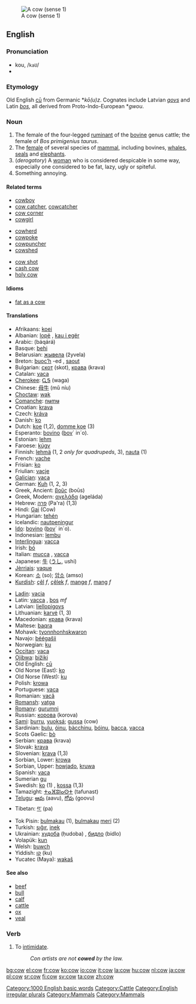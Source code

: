 [[Image:Koe in weiland bij Gorssel.JPG|thumb|A cow (sense 1)]]
==English==
===Pronunciation===
*kou, /<tt>kaU</tt>/
* {{IPA|/kaʊ/}}
===Etymology===
Old English [[cu#Old English|cū]] from Germanic *''kō(u)z''. Cognates include Latvian ''[[govs]]'' and Latin ''[[bos]]'', all derived from Proto-Indo-European *''gwou''.
===Noun===
{{en-noun2|'''cow'''|'''[[cows]] '''or, archaic,''' [[kine]]'''}}
#The female of the four-legged [[ruminant]] of the [[bovine]] genus cattle; the female of ''Bos primigenius taurus''.
#The [[female]] of several species of [[mammal]], including bovines, [[whale]]s, [[seal]]s and [[elephant]]s.
# (''derogatory'') A [[woman]] who is considered despicable in some way, especially one considered to be fat, lazy, ugly or spiteful.
# Something annoying.

====Related terms====
{{top3}}
*[[cowboy]]
*[[cow catcher]], [[cowcatcher]]
*[[cow corner]]
*[[cowgirl]]
{{mid3}}
*[[cowherd]]
*[[cowpoke]]
*[[cowpuncher]]
*[[cowshed]]
{{mid3}}
*[[cow shot]]
*[[cash cow]]
*[[holy cow]]
{{bottom}}

====Idioms====
*[[fat as a cow]]

====Translations====
{{top}}
*Afrikaans: [[koei]]
*Albanian: [[lopë]] {{f}}, [[kau i egër]]
*Arabic: {{ARchar|[[بقرة]]}} (báqárá)
*Basque: [[behi]]
*Belarusian: [[жывела]] (žyvela) {{f}}
*Breton: [[buoc’h]] {{f}} -ed {{p}}, [[saout]] {{p}}
*Bulgarian: [[скот]] (skot), [[крава]] (krava) {{f}}
*Catalan: [[vaca]] {{f}}
*[[Cherokee]]: [[ᏩᎦ]] (waga)
*Chinese: [[母牛]] (mǔ níu)
*[[Choctaw]]: [[wak]]
*[[Comanche]]: [[nʉmʉ]]
*Croatian: [[krava]] {{f}}
*Czech: [[kráva]] {{f}}
*Danish: [[ko]] {{f}}
*Dutch: [[koe]] {{f}} (1,2), [[domme koe]] {{f}} (3)
*Esperanto: [[bovino]] ([[bovo|bov]]´ in´o).
*Estonian: [[lehm]]
*Faroese: [[kúgv]]
*Finnish: [[lehmä]] (1, 2 ''only for quadrupeds'', 3), [[nauta#Finnish|nauta]] (1)
*French: [[vache]] {{f}}
*Frisian: [[ko]] {{f}}
*Friulian: [[vacje]]
*[[Galician]]: [[vaca]] {{f}}
*German: [[Kuh]] {{f}} (1, 2, 3)
*Greek, Ancient: [[βοῦς]] (boūs)
*Greek, Modern: [[αγελάδα]] (ageláda) {{f}}
*Hebrew: [[פרה]] (Pa'ra) (1,3)
*Hindi: [[Gai]] (Cow)
*Hungarian: [[tehén]]
*Icelandic: [[nautpeningur]]
*[[w:Ido|Ido]]: [[bovino]] ([[bovo|bov]]´ in´o).
*Indonesian: [[lembu]]
*[[Interlingua]]: [[vacca]]
*Irish: [[bó]] {{f}}
*Italian: [[mucca]] {{f}}, [[vacca]] {{f}}
*Japanese: [[牛]] ([[うし]], ushi)
*[[Jèrriais]]: [[vaque]] {{f}}
*Korean: [[소]] (so); [[암소]] (amso)
*[[Kurdish]]: [[çêl]] ''f'', [[çêlek]] ''f'', [[mange]] ''f'', [[mang]] ''f''
{{mid}}
*[[Ladin]]: [[vacia]]
*Latin: [[vacca]] {{f}}, [[bos]] ''mf''
*Latvian: [[liellopigovs]]
*Lithuanian: [[karvė]] {{f}} (1, 3)
*Macedonian: [[крава]] (krava) {{f}}
*Maltese: [[baqra]]
*Mohawk: [[tyonnhonhskwaron]]
*Navajo: [[béégašii]]
*Norwegian: [[ku]] {{f}}
*[[Occitan]]: [[vaca]] {{f}}
*[[Ojibwa]]: [[bižiki]]
*Old English: [[cu#Old English|cū]]
*Old Norse (East): [[ko]]
*Old Norse (West): [[ku]]
*Polish: [[krowa]] {{f}}
*Portuguese: [[vaca]] {{f}}
*Romanian: [[vacă]] {{f}}
*[[Romansh]]: [[vatga]] {{f}}
*[[Romany]]: [[gurumni]] {{f}}
*Russian: [[корова]] (korova) {{f}}
*[[Sami]]: [[burru]], [[vuoksá]]; [[gussa]] (cow)
*Sardinian: [[bulu]], [[óinu]], [[bàcchinu]], [[bóinu]], [[bacca]], [[vacca]]
*Scots Gaelic: [[bò]] {{f}}
*Serbian: [[крава]] (krava) {{f}}
*Slovak: [[krava]] {{f}}
*Slovenian: [[krava]] {{f}} (1,3)
*Sorbian, Lower: [[krowa]] {{f}}
*Sorbian, Upper: [[howjado]], [[kruwa]] {{f}}
*Spanish: [[vaca]] {{f}}
*Sumerian [[gu]]
*Swedish: [[ko]] (1) {{c}}, [[kossa]] (1,3)
*Tamazight: [[ⵜⴰⴼⵓⵏⴰⵙⵜ]] (tafunast) {{f}}
*[[Telugu]]: [[ఆవు]] (aavu), [[గోవు]] (goovu)
*Tibetan: [[བ་]] (pa)
*Tok Pisin: [[bulmakau]] (1), [[bulmakau]] [[meri]] (2)
*Turkish: [[sığır]], [[inek]]
*Ukrainian: [[худоба]] (ḥudoba) {{f}}, [[бидло]] (bidlo)
*Volapük: [[kun]]
*Welsh: [[buwch]] {{f}}
*Yiddish: [[קו]] (ku)
*Yucatec (Maya): [[wakaš]]
{{bottom}}

====See also====
*[[beef]]
*[[bull]]
*[[calf]]
*[[cattle]]
*[[ox]]
*[[veal]]

===Verb===
{{en-infl-reg-consonant|cow||}}

#{{transitive}} To [[intimidate]].
#:''Con artists are not '''cowed''' by the law.''

[[Category:1000 English basic words]]
[[Category:Cattle]]
[[Category:English irregular plurals]]
[[Category:Mammals]]
[[Category:Mammals]]

[[bg:cow]]
[[el:cow]]
[[fr:cow]]
[[ko:cow]]
[[io:cow]]
[[it:cow]]
[[la:cow]]
[[hu:cow]]
[[nl:cow]]
[[ja:cow]]
[[pl:cow]]
[[sr:cow]]
[[fi:cow]]
[[sv:cow]]
[[ta:cow]]
[[zh:cow]]
